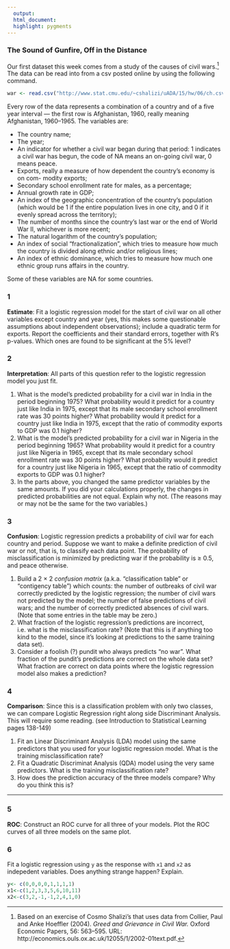 ```yaml
---
  output: 
  html_document: 
  highlight: pygments
---
```



  
### The Sound of Gunfire, Off in the Distance
  Our first dataset this week comes from a study of the causes of civil wars.[^1] The data
can be read into from a csv posted online by using the following command.

```r
war <- read.csv("http://www.stat.cmu.edu/~cshalizi/uADA/15/hw/06/ch.csv", row.names = 1)
```

Every row of the data represents a combination of a country and of a five year interval — the
first row is Afghanistan, 1960, really meaning Afghanistan, 1960–1965. The 
variables are:
  
  - The country name;
- The year;
- An indicator for whether a civil war began during that period: 1 indicates a 
civil war has begun, the code of NA means an on-going civil war, 0 means peace.
- Exports, really a measure of how dependent the country’s economy is on com- modity exports;
- Secondary school enrollment rate for males, as a percentage;
- Annual growth rate in GDP;
- An index of the geographic concentration of the country’s population (which would be 1 if the entire population lives in one city, and 0 if it evenly spread across the territory);
- The number of months since the country’s last war or the end of World War II, whichever is more recent;
- The natural logarithm of the country’s population;
- An index of social “fractionalization”, which tries to measure how much the
country is divided along ethnic and/or religious lines;
- An index of ethnic dominance, which tries to measure how much one ethnic
group runs affairs in the country.

Some of these variables are NA for some countries.

### 1
**Estimate**: Fit a logistic regression model for the start of civil war on all other variables except country and year (yes, this makes some questionable assumptions about independent observations); include a quadratic term for exports. Report the coefficients and their standard errors, together with R’s p-values. Which ones are found to be significant at the 5% level?
  
### 2
  **Interpretation**: All parts of this question refer to the logistic regression model you just fit.

1. What is the model’s predicted probability for a civil war in India in the period beginning 1975? What probability would it predict for a country just like India in 1975, except that its male secondary school enrollment rate was 30 points higher? What probability would it predict for a country just like India in 1975, except that the ratio of commodity exports to GDP was 0.1 higher?
  2. What is the model’s predicted probability for a civil war in Nigeria in the period beginning 1965? What probability would it predict for a country just like Nigeria in 1965, except that its male secondary school enrollment rate was 30 points higher? What probability would it predict for a country just like Nigeria in 1965, except that the ratio of commodity exports to GDP was 0.1 higher?
  3. In the parts above, you changed the same predictor variables by the same amounts. If you did your calculations properly, the changes in predicted probabilities are not equal. Explain why not. (The reasons may or may not be the same for the two variables.)

### 3
**Confusion**: Logistic regression predicts a probability of civil war for each country and period. Suppose we want to make a definite prediction of civil war or not, that is, to classify each data point. The probability of misclassification is minimized by predicting war if the probability is ≥ 0.5, and peace otherwise.

1. Build a 2 × 2 *confusion matrix* (a.k.a. “classification table” or “contigency table”) which counts: the number of outbreaks of civil war correctly predicted by the logistic regression; the number of civil wars not predicted by the model; the number of false predictions of civil wars; and the number of correctly predicted absences of civil wars. (Note that some entries in the table may be zero.)
2. What fraction of the logistic regression’s predictions are incorrect, i.e. what is the misclassification rate? (Note that this is if anything too kind to the model, since it’s looking at predictions to the same training data set).
3. Consider a foolish (?) pundit who always predicts “no war”. What fraction of the pundit’s predictions are correct on the whole data set? What fraction are correct on data points where the logistic regression model also makes a prediction?
  
### 4
  **Comparison**: Since this is a classification problem with only two classes, we can compare Logistic Regression right along side Discriminant Analysis. This will require some reading. (see Introduction to Statistical Learning pages 138-149)

1. Fit an Linear Discriminant Analysis (LDA) model using the same predictors that you used for your logistic regression model. What is the training misclassification rate?
  2. Fit a Quadratic Discriminat Analysis (QDA) model using the very same predictors. What is the training misclassification rate? 
  3. How does the prediction accuracy of the three models compare? Why do you think this is?
  
  * * *
  
### 5
**ROC**: Construct an ROC curve for all three of your models. Plot the ROC curves of all three models on the same plot.

[^1]: Based on an exercise of Cosmo Shalizi's that uses data from Collier, Paul and Anke Hoeffler (2004). *Greed and Grievance in Civil War.* Oxford Economic Papers, 56: 563–595. URL: http://economics.ouls.ox.ac.uk/12055/1/2002-01text.pdf.


### 6

Fit a logistic regression using `y` as the response with `x1` and `x2` as indepedent variables. Does anything strange happen? Explain. 

```r
y<- c(0,0,0,0,1,1,1,1)
x1<-c(1,2,3,3,5,6,10,11)
x2<-c(3,2,-1,-1,2,4,1,0)
```

